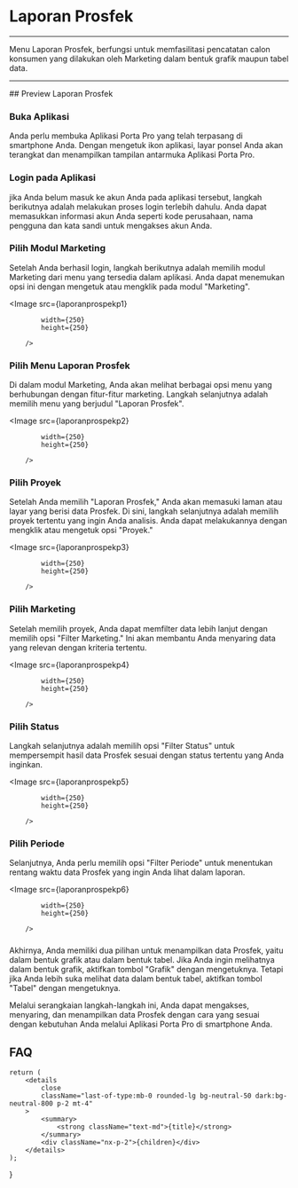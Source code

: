 

# Laporan Prosfek
---


Menu Laporan Prosfek, berfungsi untuk memfasilitasi pencatatan calon konsumen yang dilakukan oleh Marketing dalam bentuk grafik maupun tabel data.

---
<Steps>
## Preview Laporan Prosfek

### Buka Aplikasi 
Anda perlu membuka Aplikasi Porta Pro yang telah terpasang di smartphone Anda. Dengan mengetuk ikon aplikasi, layar ponsel Anda akan terangkat dan menampilkan tampilan antarmuka Aplikasi Porta Pro.

### Login pada Aplikasi
jika Anda belum masuk ke akun Anda pada aplikasi tersebut, langkah berikutnya adalah melakukan proses login terlebih dahulu. Anda dapat memasukkan informasi akun Anda seperti kode perusahaan, nama pengguna dan kata sandi untuk mengakses akun Anda.

### Pilih Modul Marketing
Setelah Anda berhasil login, langkah berikutnya adalah memilih modul Marketing dari menu yang tersedia dalam aplikasi. Anda dapat menemukan opsi ini dengan mengetuk atau mengklik pada modul "Marketing".

 <Image
            src={laporanprospekp1}
            
            width={250}
            height={250}
                
        />

### Pilih Menu Laporan Prosfek
Di dalam modul Marketing, Anda akan melihat berbagai opsi menu yang berhubungan dengan fitur-fitur marketing. Langkah selanjutnya adalah memilih menu yang berjudul "Laporan Prosfek".

 <Image
            src={laporanprospekp2}
            
            width={250}
            height={250}
                
        />

### Pilih Proyek
Setelah Anda memilih "Laporan Prosfek," Anda akan memasuki laman atau layar yang berisi data Prosfek. Di sini, langkah selanjutnya adalah memilih proyek tertentu yang ingin Anda analisis. Anda dapat melakukannya dengan mengklik atau mengetuk opsi "Proyek."

 <Image
            src={laporanprospekp3}
            
            width={250}
            height={250}
                
        />

### Pilih Marketing
Setelah memilih proyek, Anda dapat memfilter data lebih lanjut dengan memilih opsi "Filter Marketing." Ini akan membantu Anda menyaring data yang relevan dengan kriteria tertentu.

 <Image
            src={laporanprospekp4}
            
            width={250}
            height={250}
                
        />

### Pilih Status
Langkah selanjutnya adalah memilih opsi "Filter Status" untuk mempersempit hasil data Prosfek sesuai dengan status tertentu yang Anda inginkan.

 <Image
            src={laporanprospekp5}
            
            width={250}
            height={250}
                
        />

### Pilih Periode
Selanjutnya, Anda perlu memilih opsi "Filter Periode" untuk menentukan rentang waktu data Prosfek yang ingin Anda lihat dalam laporan.

 <Image
            src={laporanprospekp6}
            
            width={250}
            height={250}
                
        />

### 
Akhirnya, Anda memiliki dua pilihan untuk menampilkan data Prosfek, yaitu dalam bentuk grafik atau dalam bentuk tabel. Jika Anda ingin melihatnya dalam bentuk grafik, aktifkan tombol "Grafik" dengan mengetuknya. Tetapi jika Anda lebih suka melihat data dalam bentuk tabel, aktifkan tombol "Tabel" dengan mengetuknya.


Melalui serangkaian langkah-langkah ini, Anda dapat mengakses, menyaring, dan menampilkan data Prosfek dengan cara yang sesuai dengan kebutuhan Anda melalui Aplikasi Porta Pro di smartphone Anda.


</Steps>

## FAQ

    return (
        <details
            close
            className="last-of-type:mb-0 rounded-lg bg-neutral-50 dark:bg-neutral-800 p-2 mt-4"
        >
            <summary>
                <strong className="text-md">{title}</strong>
            </summary>
            <div className="nx-p-2">{children}</div>
        </details>
    );
}

<FAQBox title="">
  
</FAQBox>

